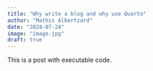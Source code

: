 ```yaml
---
title: "Why write a blog and why use Quarto"
author: "Mathis Albertzard"
date: "2024-07-24"
image: "image.jpg"
draft: true
---
```


This is a post with executable code.
